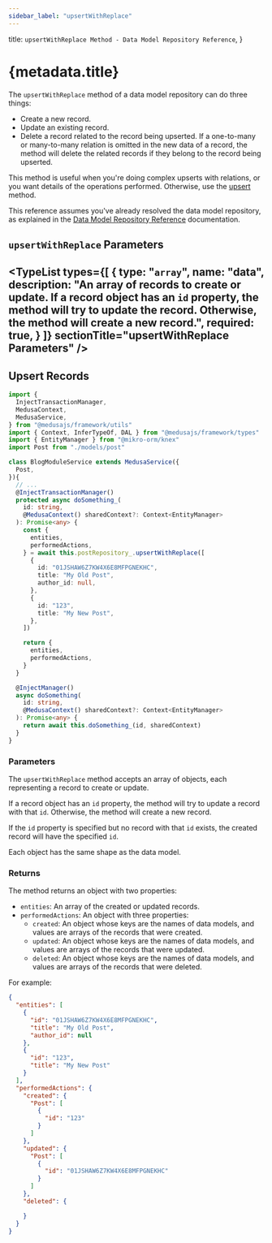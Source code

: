 ```yaml
---
sidebar_label: "upsertWithReplace"
---
```



  title: `upsertWithReplace Method - Data Model Repository Reference`,
}

# {metadata.title}

The `upsertWithReplace` method of a data model repository can do three things:

- Create a new record.
- Update an existing record.
- Delete a record related to the record being upserted. If a one-to-many or many-to-many relation is omitted in the new data of a record, the method will delete the related records if they belong to the record being upserted.

This method is useful when you're doing complex upserts with relations, or you want details of the operations performed. Otherwise, use the [upsert](../upsert/page.mdx) method.

<Note>

This reference assumes you've already resolved the data model repository, as explained in the [Data Model Repository Reference](../../page.mdx) documentation.

</Note>

## `upsertWithReplace` Parameters

<TypeList
  types={[
    {
      type: "`array`",
      name: "data",
      description: "An array of records to create or update. If a record object has an `id` property, the method will try to update the record. Otherwise, the method will create a new record.",
      required: true,
    }
  ]}
  sectionTitle="upsertWithReplace Parameters"
/>
---

## Upsert Records

```ts
import { 
  InjectTransactionManager,
  MedusaContext,
  MedusaService,
} from "@medusajs/framework/utils"
import { Context, InferTypeOf, DAL } from "@medusajs/framework/types"
import { EntityManager } from "@mikro-orm/knex"
import Post from "./models/post"

class BlogModuleService extends MedusaService({
  Post,
}){
  // ...
  @InjectTransactionManager()
  protected async doSomething_(
    id: string,
    @MedusaContext() sharedContext?: Context<EntityManager>
  ): Promise<any> {
    const {
      entities,
      performedActions,
    } = await this.postRepository_.upsertWithReplace([
      {
        id: "01JSHAW6Z7KW4X6E8MFPGNEKHC",
        title: "My Old Post",
        author_id: null,
      },
      {
        id: "123",
        title: "My New Post",
      },
    ])

    return {
      entities,
      performedActions,
    }
  }

  @InjectManager()
  async doSomething(
    id: string,
    @MedusaContext() sharedContext?: Context<EntityManager>
  ): Promise<any> {
    return await this.doSomething_(id, sharedContext)
  }
}
```

### Parameters

The `upsertWithReplace` method accepts an array of objects, each representing a record to create or update.

If a record object has an `id` property, the method will try to update a record with that `id`. Otherwise, the method will create a new record.

If the `id` property is specified but no record with that `id` exists, the created record will have the specified `id`.

Each object has the same shape as the data model.

### Returns

The method returns an object with two properties:

- `entities`: An array of the created or updated records.
- `performedActions`: An object with three properties:
  - `created`: An object whose keys are the names of data models, and values are arrays of the records that were created.
  - `updated`: An object whose keys are the names of data models, and values are arrays of the records that were updated.
  - `deleted`: An object whose keys are the names of data models, and values are arrays of the records that were deleted.

For example:

```json title="Example"
{
  "entities": [
    {
      "id": "01JSHAW6Z7KW4X6E8MFPGNEKHC",
      "title": "My Old Post",
      "author_id": null
    },
    {
      "id": "123",
      "title": "My New Post"
    }
  ],
  "performedActions": {
    "created": {
      "Post": [
        {
          "id": "123"
        }
      ]
    },
    "updated": {
      "Post": [
        {
          "id": "01JSHAW6Z7KW4X6E8MFPGNEKHC"
        }
      ]
    },
    "deleted": {

    }
  }
}
```
